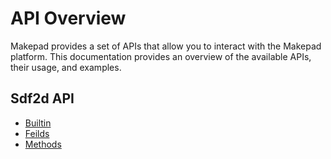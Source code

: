 # API Overview

Makepad provides a set of APIs that allow you to interact with the Makepad platform. This documentation provides an overview of the available APIs, their usage, and examples.

## Sdf2d API

- [Builtin](./Sdf2d/builtin/abs.md)
- [Feilds](./Sdf2d/fields/aa%20(float).md)
- [Methods](./Sdf2d/methods/viewport.md)